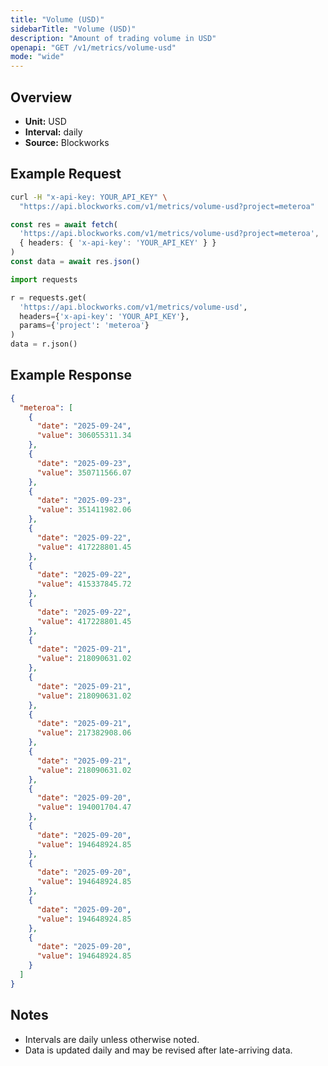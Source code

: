 ```yaml
---
title: "Volume (USD)"
sidebarTitle: "Volume (USD)"
description: "Amount of trading volume in USD"
openapi: "GET /v1/metrics/volume-usd"
mode: "wide"
---
```


## Overview

- **Unit:** USD
- **Interval:** daily
- **Source:** Blockworks

## Example Request

<CodeGroup>

```bash cURL
curl -H "x-api-key: YOUR_API_KEY" \
  "https://api.blockworks.com/v1/metrics/volume-usd?project=meteroa"
```

```typescript TypeScript
const res = await fetch(
  'https://api.blockworks.com/v1/metrics/volume-usd?project=meteroa',
  { headers: { 'x-api-key': 'YOUR_API_KEY' } }
)
const data = await res.json()
```

```python Python
import requests

r = requests.get(
  'https://api.blockworks.com/v1/metrics/volume-usd',
  headers={'x-api-key': 'YOUR_API_KEY'},
  params={'project': 'meteroa'}
)
data = r.json()
```

</CodeGroup>

## Example Response

```json
{
  "meteroa": [
    {
      "date": "2025-09-24",
      "value": 306055311.34
    },
    {
      "date": "2025-09-23",
      "value": 350711566.07
    },
    {
      "date": "2025-09-23",
      "value": 351411982.06
    },
    {
      "date": "2025-09-22",
      "value": 417228801.45
    },
    {
      "date": "2025-09-22",
      "value": 415337845.72
    },
    {
      "date": "2025-09-22",
      "value": 417228801.45
    },
    {
      "date": "2025-09-21",
      "value": 218090631.02
    },
    {
      "date": "2025-09-21",
      "value": 218090631.02
    },
    {
      "date": "2025-09-21",
      "value": 217382908.06
    },
    {
      "date": "2025-09-21",
      "value": 218090631.02
    },
    {
      "date": "2025-09-20",
      "value": 194001704.47
    },
    {
      "date": "2025-09-20",
      "value": 194648924.85
    },
    {
      "date": "2025-09-20",
      "value": 194648924.85
    },
    {
      "date": "2025-09-20",
      "value": 194648924.85
    },
    {
      "date": "2025-09-20",
      "value": 194648924.85
    }
  ]
}
```

## Notes
- Intervals are daily unless otherwise noted.
- Data is updated daily and may be revised after late-arriving data.